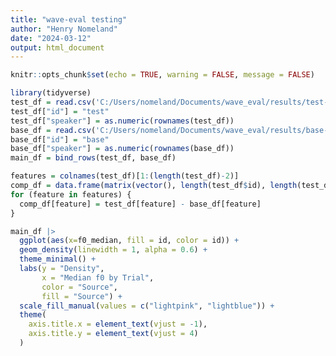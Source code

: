 ```yaml
---
title: "wave-eval testing"
author: "Henry Nomeland"
date: "2024-03-12"
output: html_document
---
```


```r
knitr::opts_chunk$set(echo = TRUE, warning = FALSE, message = FALSE)
```

```r
library(tidyverse)
test_df = read.csv('C:/Users/nomeland/Documents/wave_eval/results/test-extraction.csv')
test_df["id"] = "test"
test_df["speaker"] = as.numeric(rownames(test_df))
base_df = read.csv('C:/Users/nomeland/Documents/wave_eval/results/base-extraction.csv')
base_df["id"] = "base"
base_df["speaker"] = as.numeric(rownames(base_df))
main_df = bind_rows(test_df, base_df)
```

```r
features = colnames(test_df)[1:(length(test_df)-2)]
comp_df = data.frame(matrix(vector(), length(test_df$id), length(test_df)-2, dimnames=list(c(), features)))
for (feature in features) {
  comp_df[feature] = test_df[feature] - base_df[feature]
}
```

```r
main_df |> 
  ggplot(aes(x=f0_median, fill = id, color = id)) +
  geom_density(linewidth = 1, alpha = 0.6) +
  theme_minimal() +
  labs(y = "Density",
       x = "Median f0 by Trial",
       color = "Source", 
       fill = "Source") +
  scale_fill_manual(values = c("lightpink", "lightblue")) +
  theme(
    axis.title.x = element_text(vjust = -1),
    axis.title.y = element_text(vjust = 4)
  )
```



